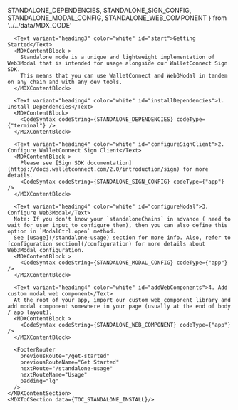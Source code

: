 
  STANDALONE_DEPENDENCIES,
  STANDALONE_SIGN_CONFIG,
  STANDALONE_MODAL_CONFIG,
  STANDALONE_WEB_COMPONENT
} from '../../data/MDX_CODE'

<MDXLayout>
    <MDXContentSection>

      <Text variant="heading3" color="white" id="start">Getting Started</Text>
      <MDXContentBlock >
        Standalone mode is a unique and lightweight implementation of Web3Modal that is intended for usage alongside our WalletConnect Sign SDK.
        This means that you can use WalletConnect and Web3Modal in tandem on any chain and with any dev tools.
      </MDXContentBlock>

      <Text variant="heading4" color="white" id="installDependencies">1. Install Dependencies</Text>
      <MDXContentBlock>
        <CodeSyntax codeString={STANDALONE_DEPENDENCIES} codeType={"terminal"} />
      </MDXContentBlock>

      <Text variant="heading4" color="white" id="configureSignClient">2. Configure WalletConnect Sign Client</Text>
      <MDXContentBlock >
        Please see [Sign SDK documentation](https://docs.walletconnect.com/2.0/introduction/sign) for more details.
        <CodeSyntax codeString={STANDALONE_SIGN_CONFIG} codeType={"app"} />
      </MDXContentBlock>

      <Text variant="heading4" color="white" id="configureModal">3. Configure Web3Modal</Text>
      Note: If you don't know your `standaloneChains` in advance ( need to wait for user input to configure them), then you can also define this option in `ModalCtrl.open` method.
      See [usage](/standalone-usage) section for more info. Also, refer to [configuration section](/configuration) for more details about Web3Modal configuration.
      <MDXContentBlock >
        <CodeSyntax codeString={STANDALONE_MODAL_CONFIG} codeType={"app"} />
      </MDXContentBlock>

      <Text variant="heading4" color="white" id="addWebComponents">4. Add custom modal web component</Text>
      At the root of your app, import our custom web component library and add modal component somewhere in your page (usually at the end of body / app layout).
      <MDXContentBlock >
        <CodeSyntax codeString={STANDALONE_WEB_COMPONENT} codeType={"app"} />
      </MDXContentBlock>

      <FooterRouter
        previousRoute="/get-started"
        previousRouteName="Get Started"
        nextRoute="/standalone-usage"
        nextRouteName="Usage"
        padding="lg"
      />
    </MDXContentSection>
    <MDXToCSection data={TOC_STANDALONE_INSTALL}/>

</MDXLayout>
